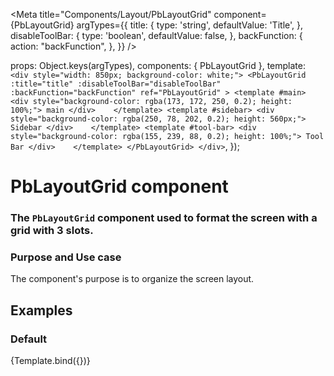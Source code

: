 
<Meta
  title="Components/Layout/PbLayoutGrid"
  component={PbLayoutGrid}
  argTypes={{
    title: { 
        type: 'string',
        defaultValue: 'Title',
    },
    disableToolBar: { 
        type: 'boolean', 
        defaultValue: false,
    },
    backFunction: {
      action: "backFunction",
    },
  }}
/>

  props: Object.keys(argTypes),
  components: { PbLayoutGrid },
  template: `
    <div style="width: 850px; background-color: white;">
        <PbLayoutGrid 
            :title="title"
            :disableToolBar="disableToolBar"
            :backFunction="backFunction"
            ref="PbLayoutGrid"
        >
            <template #main>
                <div style="background-color: rgba(173, 172, 250, 0.2); height: 100%;">
                    main
                </div>   
            </template>
            <template #sidebar>
                <div style="background-color: rgba(250, 78, 202, 0.2); height: 560px;">
                    Sidebar
                </div>   
            </template>
            <template #tool-bar>
                <div style="background-color: rgba(155, 239, 88, 0.2); height: 100%;">
                    Tool Bar
                </div>   
            </template>
        </PbLayoutGrid>
    </div>
  `,
});



# **PbLayoutGrid component**
### The `PbLayoutGrid` component used to format the screen with a grid with 3 slots.

### Purpose and Use case

The component's purpose is to organize the screen layout.

## Examples

### Default

<Canvas>
  <Story name="Default" height="auto" parameters={{ layout: 'centered' }}>
    {Template.bind({})}
  </Story>
</Canvas>


<!-- TODO: Descobrir como deixar o canvas em mobile -->

<!-- ### Mobile

<Canvas>
  <Story name="Mobile"  parameters={{ layout: 'centered' }} args={{ MobileAuxiliaryButtonMobile: true }}>
    {Template.bind({})}
  </Story>
</Canvas> -->


